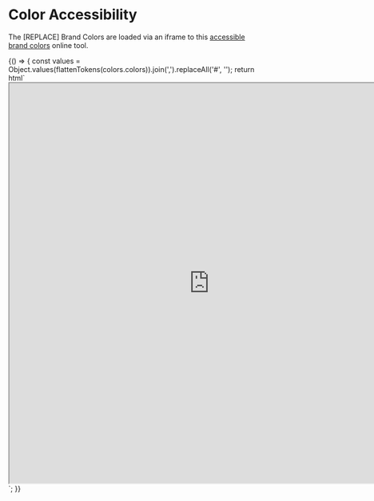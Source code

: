 
<!-- Utility Functions -->


<!-- Style Library Tokens -->


<Meta title="Protons/ColorAccessibility" />

# Color Accessibility

The [REPLACE] Brand Colors are loaded via an iframe to this [accessible brand colors](https://abc.useallfive.com) online tool.

<Story name="Accessible Brand Colors">
  {() => {
    const values = Object.values(flattenTokens(colors.colors)).join(',').replaceAll('#', '');
    return html`<iframe title="Accessible Brand Colors" width="800" height="800" src="https://abc.useallfive.com/?colors[]=${values}"></iframe>`;
  }}
</Story>
